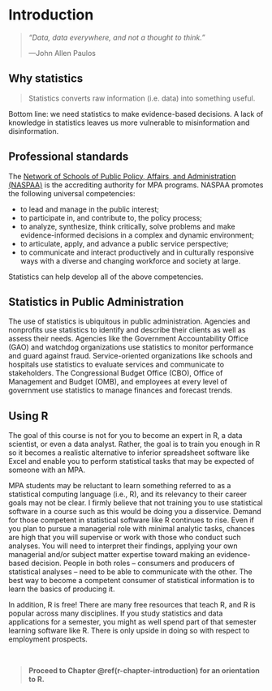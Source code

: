 # Introduction {#intro}

> *"Data, data everywhere, and not a thought to think."*
>
>---John Allen Paulos

## Why statistics

> Statistics converts raw information (i.e. data) into something useful. 

Bottom line:  we need statistics to make evidence-based decisions. A lack of knowledge in statistics leaves us more vulnerable to misinformation and disinformation.

## Professional standards

The [Network of Schools of Public Policy, Affairs, and Administration (NASPAA)](https://www.naspaa.org) is the accrediting authority for MPA programs. NASPAA promotes the following universal competencies:

- to lead and manage in the public interest;
- to participate in, and contribute to, the policy process;
- to analyze, synthesize, think critically, solve problems and make evidence-informed decisions in a complex and dynamic environment;
- to articulate, apply, and advance a public service perspective;
- to communicate and interact productively and in culturally responsive ways with a diverse and changing workforce and society at large. 

Statistics can help develop all of the above competencies.

## Statistics in Public Administration

The use of statistics is ubiquitous in public administration. Agencies and nonprofits use statistics to identify and describe their clients as well as assess their needs. Agencies like the Government Accountability Office (GAO) and watchdog organizations use statistics to monitor performance and guard against fraud. Service-oriented organizations like schools and hospitals use statistics to evaluate services and communicate to stakeholders. The Congressional Budget Office (CBO), Office of Management and Budget (OMB), and employees at every level of government use statistics to manage finances and forecast trends.

## Using R

The goal of this course is not for you to become an expert in R, a data scientist, or even a data analyst. Rather, the goal is to train you enough in R so it becomes a realistic alternative to inferior spreadsheet software like Excel and enable you to perform statistical tasks that may be expected of someone with an MPA. 

MPA students may be reluctant to learn something referred to as a statistical computing language (i.e., R), and its relevancy to their career goals may not be clear. I firmly believe that not training you to use statistical software in a course such as this would be doing you a disservice. Demand for those competent in statistical software like R continues to rise. Even if you plan to pursue a managerial role with minimal analytic tasks, chances are high that you will supervise or work with those who conduct such analyses. You will need to interpret their findings, applying your own managerial and/or subject matter expertise toward making an evidence-based decision. People in both roles -- consumers and producers of statistical analyses -- need to be able to communicate with the other. The best way to become a competent consumer of statistical information is to learn the basics of producing it.

In addition, R is free! There are many free resources that teach R, and R is popular across many disciplines. If you study statistics and data applications for a semester, you might as well spend part of that semester learning software like R. There is only upside in doing so with respect to employment prospects.

<br>

> **Proceed to Chapter \@ref(r-chapter-introduction) for an orientation to R.**

